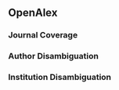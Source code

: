## OpenAlex

### Journal Coverage {.unnumbered}


### Author Disambiguation {.unnumbered}


### Institution Disambiguation {.unnumbered}


